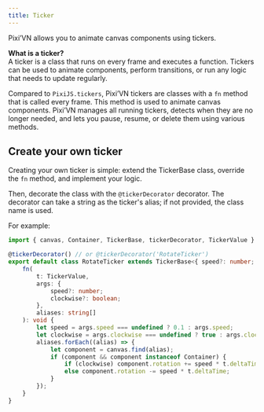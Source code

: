 ```yaml
---
title: Ticker
---
```


Pixi’VN allows you to animate canvas components using tickers.

**What is a ticker?**  
A ticker is a class that runs on every frame and executes a function. Tickers can be used to animate components, perform transitions, or run any logic that needs to update regularly.

Compared to `PixiJS.tickers`, Pixi’VN tickers are classes with a `fn` method that is called every frame. This method is used to animate canvas components. Pixi’VN manages all running tickers, detects when they are no longer needed, and lets you pause, resume, or delete them using <DynamicLink href="/start/canvas-tickers-functions">various methods</DynamicLink>.

## Create your own ticker

Creating your own ticker is simple: extend the <DynamicLink href="/start/canvas-tickers-functions">TickerBase</DynamicLink> class, override the `fn` method, and implement your logic.

Then, decorate the class with the `@tickerDecorator` decorator. The decorator can take a string as the ticker's alias; if not provided, the class name is used.

For example:

```typescript title="canvas/tickers/RotateTicker.ts"
import { canvas, Container, TickerBase, tickerDecorator, TickerValue } from "@drincs/pixi-vn";

@tickerDecorator() // or @tickerDecorator('RotateTicker')
export default class RotateTicker extends TickerBase<{ speed?: number; clockwise?: boolean }> {
    fn(
        t: TickerValue,
        args: {
            speed?: number;
            clockwise?: boolean;
        },
        aliases: string[]
    ): void {
        let speed = args.speed === undefined ? 0.1 : args.speed;
        let clockwise = args.clockwise === undefined ? true : args.clockwise;
        aliases.forEach((alias) => {
            let component = canvas.find(alias);
            if (component && component instanceof Container) {
                if (clockwise) component.rotation += speed * t.deltaTime;
                else component.rotation -= speed * t.deltaTime;
            }
        });
    }
}
```

